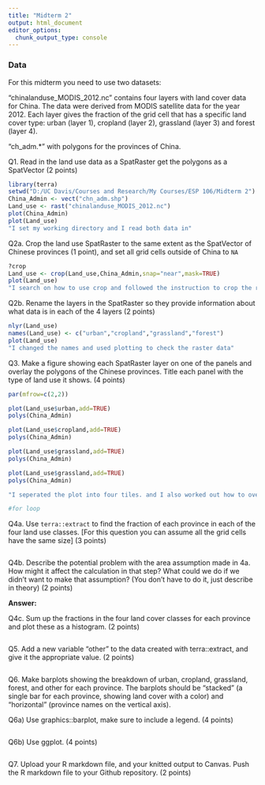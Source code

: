 ```yaml
---
title: "Midterm 2"
output: html_document
editor_options: 
  chunk_output_type: console
---
```


### Data 

For this midterm you need to use two datasets:

"chinalanduse_MODIS_2012.nc" contains four layers with land cover data for China. The data were derived from MODIS satellite data for the year 2012. Each layer gives the fraction of the grid cell that has a specific land cover type: urban (layer 1), cropland (layer 2), grassland (layer 3) and forest (layer 4). 

"ch_adm.*" with polygons for the provinces of China.


Q1. Read in the land use data as a SpatRaster get the polygons as a SpatVector (2 points)


```r
library(terra)
setwd("D:/UC Davis/Courses and Research/My Courses/ESP 106/Midterm 2")
China_Admin <- vect("chn_adm.shp")
Land_use <- rast("chinalanduse_MODIS_2012.nc")
plot(China_Admin)
plot(Land_use)
"I set my working directory and I read both data in"
```

Q2a. Crop the land use SpatRaster to the same extent as the SpatVector of Chinese provinces (1 point), and set all grid cells outside of China to `NA`

```r
?crop
Land_use <- crop(Land_use,China_Admin,snap="near",mask=TRUE)
plot(Land_use)
"I search on how to use crop and followed the instruction to crop the raster data"
```

Q2b. Rename the layers in the SpatRaster so they provide information about what data is in each of the 4 layers (2 points)

```r
nlyr(Land_use)
names(Land_use) <- c("urban","cropland","grassland","forest")
plot(Land_use)
"I changed the names and used plotting to check the raster data"
```

Q3. Make a figure showing each SpatRaster layer on one of the panels and overlay the polygons of the Chinese provinces. Title each panel with the type of land use it shows. (4 points)

```r
par(mfrow=c(2,2))

plot(Land_use$urban,add=TRUE)
polys(China_Admin)

plot(Land_use$cropland,add=TRUE) 
polys(China_Admin)

plot(Land_use$grassland,add=TRUE) 
polys(China_Admin)

plot(Land_use$grassland,add=TRUE) 
polys(China_Admin)

"I seperated the plot into four tiles. and I also worked out how to overlay the polygon. But I still have to work on how to make it into one figur"

#for loop
```
Q4a. Use `terra::extract` to find the fraction of each province in each of the four land use classes. [For this question you can assume all the grid cells have the same size] (3 points)

```r

```

Q4b. Describe the potential problem with the area assumption made in 4a. How might it affect the calculation in that step? What could we do if we didn't want to make that assumption? (You don't have to do it, just describe in theory) (2 points)

**Answer:**


Q4c. Sum up the fractions in the four land cover classes for each province and plot these as a histogram. (2 points) 

```r
```


Q5. Add a new variable "other" to the data created with terra::extract, and give it the appropriate value. (2 points)

```r
```


Q6. Make barplots showing the breakdown of urban, cropland, grassland, forest, and other for each province. The barplots should be "stacked" (a single bar for each province, showing land cover with a color) and "horizontal" (province names on the vertical axis).  

Q6a) Use graphics::barplot, make sure to include a legend.  (4 points)

```r
```

Q6b) Use ggplot. (4 points) 

```r
```


Q7. Upload your R markdown file, and your knitted output to Canvas. Push the R markdown file to your Github repository. (2 points)

